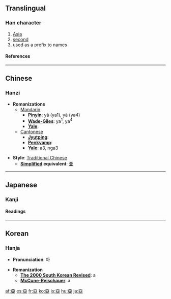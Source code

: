{{see|亚|亜}}<!-- may be replaced by zh-forms -->

==Translingual==
===Han character===
{{Han char|rad=二|as=06|sn=8|four=1010<sub>7</sub>|canj=一中中一 (MLLM)}}
# [[Asia]]
# [[second]]
# used as a prefix to names
====References====
{{Han ref|kx=0087.130|dkj=00274|dj=0183.200|hdz=10023.020|uh=4E9E|ud=20126|bh=A8C8|bd=43208}}

----
==Chinese==
===Hanzi===


* '''Romanizations'''
** [[Mandarin]]:
*** '''[[Pinyin]]''': yā (ya1), yà (ya4)
*** '''[[Wade-Giles]]''': ya<sup>1</sup>, ya<sup>4</sup>
*** '''[[Yale]]''': 
**[[Cantonese]]
***'''[[Jyutping]]''':
***'''[[Penkyamp]]''': 
***'''[[Yale]]''': a3, nga3

* '''Style''': [[Traditional Chinese]] 
** '''[[Simplified Chinese|Simplified]] equivalent''': [[亚]]


----
==Japanese==
===Kanji===


{{ja-kanji|grade=|rs=二06}}
====Readings====
{{ja-readings|on=[[あ]] (a), [[あつ]] (atsu), [[おう]] (ō)|kun=[[つぐ]] (tsugu)}}


----
==Korean==
===Hanja===

* '''Pronunciation''': 아

* '''Romanization'''
** '''[[The 2000 South Korean Revised Romanization|The 2000 South Korean Revised]]''': a
** '''[[McCune-Reischauer]]''': a


[[af:亞]]
[[es:亞]]
[[fr:亞]]
[[ko:亞]]
[[is:亞]]
[[hu:亞]]
[[ja:亞]]